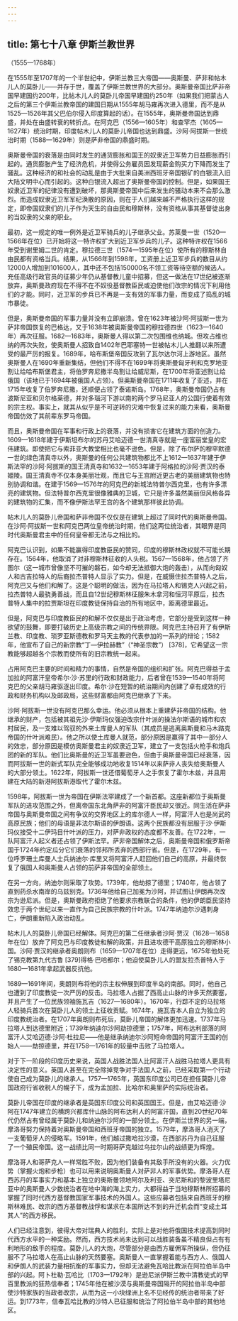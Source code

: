 ```yaml
---
---
---
```

title: 第七十八章 伊斯兰教世界
---




（1555—1768年）

在1555年至1707年的一个半世纪中，伊斯兰教三大帝国——奥斯曼、萨非和帖木儿人的莫卧儿——并存于世，覆盖了伊斯兰教世界的大部分。奥斯曼帝国比萨非帝国早建国约200年，比帖木儿人的莫卧儿帝国早建国约250年（如果我们把蒙古人之后的第三个伊斯兰教帝国的建国日期从1555年胡马雍再次进入德里，而不是从1525—1526年其父巴伯尔侵入印度算起的话）。在1555年，奥斯曼帝国达到鼎盛，并处在由盛转衰的转折点。在阿克巴（1556—1605年）和查罕杰（1605—1627年）统治时期，印度帖木儿人的莫卧儿帝国也达到鼎盛。沙阿·阿拔斯一世统治时期（1588—1629年）则是萨非帝国的鼎盛时期。

奥斯曼帝国的衰落是由同时发生的通货膨胀和国王的奴隶近卫军势力日益膨胀而引起的。通货膨胀产生了经济危机，并使得公务雇员因发现薪金购买力下降而发生了骚乱。这种经济的和社会的动乱是由于大批来自美洲西班牙帝国银矿的白银流入旧大陆文明中心而引起的。这种白银流入超出了奥斯曼帝国的控制。但是，如果国王奴隶近卫军的纪律没有遭到破坏，那奥斯曼帝国中后来发生的骚动本来不会那么激烈。而造成奴隶近卫军军纪涣散的原因，则在于人们越来越不严格执行这样的规定，即帝国奴隶们的儿子作为天生的自由民和穆斯林，没有资格从事其基督徒出身的当奴隶的父亲的职业。

最初，这一规定的唯一例外是近卫军骑兵的儿子继承父业。苏莱曼一世（1520—1566年在位）已开始将这一特许权扩大到近卫军步兵的儿子。这种特许权在1566年受到谢里姆二世的肯定。穆拉德三世（1574—1595年在位）使所有的穆斯林自由民都有资格当兵。结果，从1566年到1598年，工资册上近卫军步兵的数目从约12000人增加到101600人，其中还不包括150000名不领工资等待空额的候选人。充任高级行政官员的征募少年仍从基督教儿童中招募，但这一做法在17世纪被逐渐放弃，奥斯曼政府现在不得不在不奴役基督教臣民或迫使他们改宗的情况下利用他们的才能。同时，近卫军的步兵已不再是一支有效的军事力量，而变成了捣乱的城市暴徒。

但是，奥斯曼帝国的军事力量并没有立即崩溃。曾在1623年被沙阿·阿拔斯一世为萨非帝国恢复的巴格达，又于1638年被奥斯曼帝国的穆拉德四世（1623—1640年）再次征服。1682—1683年，奥斯曼人得以第二次包围维也纳城。但攻占维也纳的再次失败，使奥斯曼人招致自1402年巴耶塞特一世被帖木儿人推翻以来所遭受的最严厉的报复。1689年，哈布斯堡帝国反攻到了瓦尔达尔河上游地区。虽然奥斯曼人在1690年重新集结，但他们不得不在1699年将奥斯曼匈牙利和克罗地亚割让给哈布斯堡君主，将伯罗奔尼撒半岛割让给威尼斯，在1700年将亚述割让给俄国（该地已于1694年被俄国人占领）。但奥斯曼帝国在1711年收复了亚述，并在1715年收复了伯罗奔尼撒，还顺便占领了泰诺斯岛。1768年，奥斯曼帝国仍占有波斯尼亚和贝尔格莱德，并对多瑙河下游以南的两个罗马尼亚人的公国行使着有效的宗主权。事实上，就其从似乎是不可逆转的灾难中恢复过来的能力来看，奥斯曼帝国仿效了其前辈东罗马帝国。

而且，奥斯曼帝国在军事和行政上的衰落，并没有损害它在建筑方面的创造力。1609—1618年建于伊斯坦布尔的苏丹艾哈迈德一世清真寺就是一座富丽堂皇的宏伟建筑。即使把它与索菲亚大教堂相比也毫不逊色。但是，除了布尔萨的穆罕默德一世的绿色清真寺以外，奥斯曼的任何公共建筑物都比不上1612—1637年建于伊斯法罕的沙阿·阿拔斯的国王清真寺和1632—1653年建于阿格拉的沙阿·贾汉的泰姬陵。国王清真寺不仅本身美丽壮观，而且它与王宫附近更古老的美丽建筑物也特别协调和谐。在建于1569—1576年的阿克巴的新城法特普尔西克里，也有许多漂亮的建筑物。但法特普尔西克里很像雅典的卫城，它只是许多虽然美丽但风格各异的建筑物的汇集，而不像伊斯法罕王宫的各个建筑那样彼此协调。

帖木儿人的莫卧儿帝国和萨非帝国不仅仅是在建筑上超过了同时代的奥斯曼帝国。在沙阿·阿拔斯一世和阿克巴两位皇帝统治时期，他们这两位统治者，其眼界是同时代奥斯曼君主中的任何皇帝都无法与之相比的。

阿克巴认识到，如果不能赢得印度教臣民的赞同，印度的穆斯林政权就不可能长期存在。1564年，他取消了对非穆斯林征收的人头税。1567—1568年，他占领了齐图尔（这一城市曾像坚不可摧的磐石，如今却无法抵御大炮的轰击），从而向匈奴人和古吉拉特人的后裔拉杰普特人显示了实力。但是，在威慑住拉杰普特人之后，阿克巴又与他们和解了。这是个聪明的做法，因为在马拉塔人和锡克人兴起之前，拉杰普特人最骁勇善战，而且自12世纪穆斯林征服朱木拿河和恒河平原后，拉杰普特人集中的拉贾斯坦在印度教徒保持自治的所有地区中，距离德里最近。

但是，阿克巴与印度教臣民的和解不仅仅是出于政治考虑，它部分是受到这样一种欲望的鼓舞，即要打破历史上高级宗教之间的传统界限。阿克巴主持召开了有伊斯兰教、印度教、琐罗亚斯德教和罗马天主教的代表参加的一系列的辩论；1582年，他宣布了自己的新宗教“丁—伊拉赫教”（“神圣宗教”） [378]，它希望这一宗教能够超越各个宗教而使所有的旧宗教统一起来。

占用阿克巴主要的时间和精力的事情，自然是帝国的组织和扩张。阿克巴得益于孟加拉的阿富汗皇帝希尔·沙·苏里的行政和财政能力，后者曾在1539—1540年将阿克巴的父亲胡马雍驱逐出印度。希尔·沙在短暂的统治期间内创建了卓有成效的行政和财务机构以及邮政局，这些财富都由阿克巴继承了下来。

沙阿·阿拔斯一世没有阿克巴那么幸运。他必须从根本上重建萨非帝国的结构。他继承的财产，包括被其祖先沙·伊斯玛仪强迫改宗什叶派的操法尔斯语的城市和农村居民，及一支难以驾驭的外来土库曼人的军队（其成员是逃离奥斯曼和马木路克帝国的什叶派难民）。他之所以使土库曼人就范，部分原因是赢得了其中一部分人的效忠，部分原因是模仿奥斯曼君主的奴隶近卫军，建立了一支包括火枪手和炮兵团的新的军队。他们比奥斯曼的近卫军虽要逊色，但由于奥斯曼帝国已经衰落，因而阿拔斯一世的新式军队完全能够成功地收复1514年以来萨非人丧失给奥斯曼人的大部分领土。1622年，阿拔斯一世还借葡萄牙人之手恢复了霍尔木兹，并且用建在大陆的新港阿拔斯港取代了霍尔木兹。

1598年，阿拔斯一世为帝国在伊斯法罕建成了一个新首都。这座新都位于奥斯曼军队的进攻范围之外，但离帝国东北角萨非的阿富汗臣民却又很近。同生活在萨非帝国与奥斯曼帝国之间有争议的交界地区上的库尔德人一样，阿富汗人也是尚武的高原民族；他们的母语是非法尔斯语的伊朗语。这两个民族都没有屈服于沙·伊斯玛仪接受十二伊玛目什叶派的压力，对萨非政权的态度都不友善。在1722年，一队阿富汗人起义者还占领了伊斯法罕。萨非帝国解体之后，奥斯曼帝国和俄罗斯帝国于1724年约定瓜分它们衰落的邻邦所丢弃的西部行省。但是，在1729年，有一位呼罗珊土库曼人士兵纳迪尔·库里又将阿富汗人赶回他们自己的高原，并最终恢复了俄国人和奥斯曼人占领的前萨非帝国的全部领土。

在另一方向，纳迪尔则采取了攻势。1739年，他劫掠了德里；1740年，他占领了直到药杀水南岸的乌兹别克。1736年他给自己加冕为沙阿，并试图让伊朗再次改宗为逊尼派。但是，奥斯曼政府拒绝了他要求宗教联合的条件，他的伊朗臣民坚持效忠于两个世纪以来一直作为自己民族宗教的什叶派。1747年纳迪尔沙遇刺身亡，伊朗重新陷入政治动乱。

帖木儿人的莫卧儿帝国已经解体。阿克巴的第二任继承者沙阿·贾汉（1628—1658年在位）放弃了阿克巴与印度教徒和解的政策，并且进攻德干高原独立的穆斯林小国。沙阿·贾汉的继承者奥朗则布（1659—1707年在位）走得更远，1675年他处死了锡克教第九代古鲁 [379]得格·巴哈都尔；他迫使莫卧儿人的盟友拉杰普特人于1680—1681年拿起武器反抗他。

1689—1691年间，奥朗则布将他的宗主权伸展到印度半岛的南部。同时，他自己也遭到了印度教徒一次严厉的反击。马拉塔人占据了西高止山脉的许多天然要塞，并且产生了一位民族领袖施瓦吉（1627—1680年）。1670年，行踪不定的马拉塔人轻骑兵首次在莫卧儿人的领土上征收贡赋。1674年，施瓦吉本人自立为独立的印度教统治者。在1707年奥朗则布死后，莫卧儿帝国的解体更加迅速。1737年马拉塔人到达德里附近；1739年纳迪尔沙阿劫掠德里；1757年，阿布达利部落的阿富汗人艾哈迈德·沙阿·杜拉尼——他是继承纳迪尔沙阿短命帝国的阿富汗王国的创始人——劫掠德里，并在1758—1761年的较量中击败了马拉塔人。

对于下一阶段的印度历史来说，英国人战胜法国人比阿富汗人战胜马拉塔人更具有决定性的意义。英国人甚至在完全除掉竞争对手法国人之前，已经采取第一个行动使自己成为莫卧儿的继承人。1757—1765年，英国东印度公司已在担任莫卧儿帝国政府行省收税人的幌子下，成为孟加拉、比哈尔和奥里萨的实际统治者。

莫卧儿帝国在印度的继承者是英国东印度公司和英国国王。但是，由艾哈迈德·沙阿在1747年建立的横跨兴都库什山脉的阿布达利人的阿富汗国，直到20世纪70年代仍然占有曾经属于莫卧儿和纳迪尔沙阿的一部分领土。在伊斯兰世界的另一端，摩洛哥努力保持着对奥斯曼帝国和西班牙帝国的独立。1579年，摩洛哥人消灭了一支葡萄牙人的侵略军。1591年，他们越过撒哈拉沙漠，在西部苏丹为自己征服了一个殖民帝国。这一战绩比同一时期哥萨克越过乌拉尔山的战绩更为辉煌。

摩洛哥人和哥萨克人一样常胜不败，因为他们装备有其敌手所没有的火器。火力优势（掌握火炮和步枪）也可以用来说明奥斯曼人对萨非人的军事优势。摩洛哥人在西苏丹的军事实力和基本上独立的奥斯曼领地阿尔及利亚、突尼斯和的黎波里塔尼亚中的奥斯曼人少数统治者在地中海的海上实力，大都得益于当地穆斯林所招募的掌握了同时代西方基督教国家军事技术的外国人。这些应募者包括来自西班牙的穆斯林难民、改宗的西方基督教战俘和谋求在本国所达不到的升迁机会而“变成土耳其人”的西方移民。

人们已经注意到，彼得大帝对瑞典人的胜利，实际上是对他将俄国技术提高到同时代西方水平的一种奖励。然而，西方技术尚未达到可以战胜装备虽不精良但占有有利地形的敌手的程度。莫卧儿人的大炮，尽管部分是由西方雇佣军所操纵，但仍征服不了马拉塔人在高止山脉的天然要塞。奥斯曼人一直掌握着能与西方人、俄国人和伊朗人的武装力量相抗衡的军事实力，但却无法避免瓦哈比教派在阿拉伯半岛中部的兴起。阿卜杜勒·瓦哈比（1703—1792年）是逊尼派伊斯兰教中清教徒式的罕百里教派的狂热信奉者；1745年他在被沙漠与奥斯曼帝国隔开的阿拉伯半岛中部使沙特家族的当政者改宗，从而为这一小块绿洲上名不见经传的统治者带来了好运。到1773年，信奉瓦哈比教的沙特人已征服和统治了阿拉伯半岛中部的其他地区。